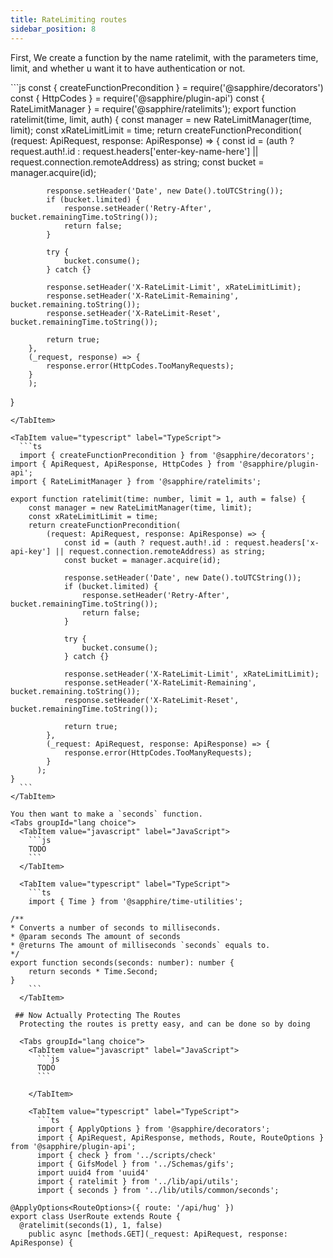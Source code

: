 ```yaml
---
title: RateLimiting routes
sidebar_position: 8
---
```


First, We create a function by the name ratelimit, with the parameters time, limit, and whether u want it to have
authentication or not.

<Tabs groupId="language-choice">
<TabItem value="javascript" label="JavaScript">
  ```js
  const { createFunctionPrecondition } = require('@sapphire/decorators')
  const { HttpCodes } = require('@sapphire/plugin-api')
  const { RateLimitManager } = require('@sapphire/ratelimits');
  export function ratelimit(time, limit, auth) {
	const manager = new RateLimitManager(time, limit);
	const xRateLimitLimit = time;
	return createFunctionPrecondition(
		(request: ApiRequest, response: ApiResponse) => {
			const id = (auth ? request.auth!.id : request.headers['enter-key-name-here'] || request.connection.remoteAddress) as string;
			const bucket = manager.acquire(id);

    		response.setHeader('Date', new Date().toUTCString());
    		if (bucket.limited) {
    			response.setHeader('Retry-After', bucket.remainingTime.toString());
    			return false;
    		}

    		try {
    			bucket.consume();
    		} catch {}

    		response.setHeader('X-RateLimit-Limit', xRateLimitLimit);
    		response.setHeader('X-RateLimit-Remaining', bucket.remaining.toString());
    		response.setHeader('X-RateLimit-Reset', bucket.remainingTime.toString());

    		return true;
    	},
    	(_request, response) => {
    		response.error(HttpCodes.TooManyRequests);
    	}
        );

}

````
</TabItem>

<TabItem value="typescript" label="TypeScript">
  ```ts
  import { createFunctionPrecondition } from '@sapphire/decorators';
import { ApiRequest, ApiResponse, HttpCodes } from '@sapphire/plugin-api';
import { RateLimitManager } from '@sapphire/ratelimits';

export function ratelimit(time: number, limit = 1, auth = false) {
	const manager = new RateLimitManager(time, limit);
	const xRateLimitLimit = time;
	return createFunctionPrecondition(
		(request: ApiRequest, response: ApiResponse) => {
			const id = (auth ? request.auth!.id : request.headers['x-api-key'] || request.connection.remoteAddress) as string;
			const bucket = manager.acquire(id);

			response.setHeader('Date', new Date().toUTCString());
			if (bucket.limited) {
				response.setHeader('Retry-After', bucket.remainingTime.toString());
				return false;
			}

			try {
				bucket.consume();
			} catch {}

			response.setHeader('X-RateLimit-Limit', xRateLimitLimit);
			response.setHeader('X-RateLimit-Remaining', bucket.remaining.toString());
			response.setHeader('X-RateLimit-Reset', bucket.remainingTime.toString());

			return true;
		},
		(_request: ApiRequest, response: ApiResponse) => {
			response.error(HttpCodes.TooManyRequests);
		}
      );
}
  ```
</TabItem>

You then want to make a `seconds` function.
<Tabs groupId="lang choice">
  <TabItem value="javascript" label="JavaScript">
    ```js
    TODO
    ```
  </TabItem>

  <TabItem value="typescript" label="TypeScript">
    ```ts
    import { Time } from '@sapphire/time-utilities';

/**
* Converts a number of seconds to milliseconds.
* @param seconds The amount of seconds
* @returns The amount of milliseconds `seconds` equals to.
*/
export function seconds(seconds: number): number {
	return seconds * Time.Second;
}
    ```
  </TabItem>

 ## Now Actually Protecting The Routes
  Protecting the routes is pretty easy, and can be done so by doing

  <Tabs groupId="lang choice">
    <TabItem value="javascript" label="JavaScript">
      ```js
      TODO
      ```

    </TabItem>

    <TabItem value="typescript" label="TypeScript">
      ```ts
      import { ApplyOptions } from '@sapphire/decorators';
      import { ApiRequest, ApiResponse, methods, Route, RouteOptions } from '@sapphire/plugin-api';
      import { check } from '../scripts/check'
      import { GifsModel } from '../Schemas/gifs';
      import uuid4 from 'uuid4'
      import { ratelimit } from '../lib/api/utils';
      import { seconds } from '../lib/utils/common/seconds';

@ApplyOptions<RouteOptions>({ route: '/api/hug' })
export class UserRoute extends Route {
  @ratelimit(seconds(1), 1, false)
	public async [methods.GET](_request: ApiRequest, response: ApiResponse) {
````
